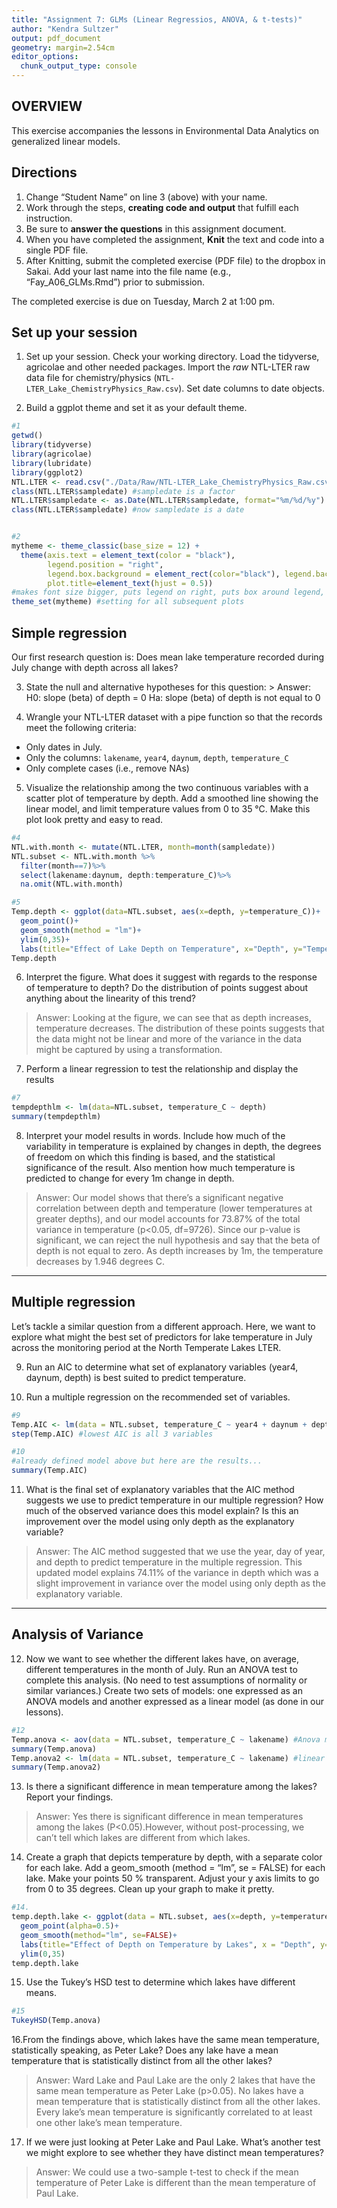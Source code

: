 ```yaml
---
title: "Assignment 7: GLMs (Linear Regressios, ANOVA, & t-tests)"
author: "Kendra Sultzer"
output: pdf_document
geometry: margin=2.54cm
editor_options: 
  chunk_output_type: console
---
```


## OVERVIEW

This exercise accompanies the lessons in Environmental Data Analytics on generalized linear models. 

## Directions
1. Change "Student Name" on line 3 (above) with your name.
2. Work through the steps, **creating code and output** that fulfill each instruction.
3. Be sure to **answer the questions** in this assignment document.
4. When you have completed the assignment, **Knit** the text and code into a single PDF file.
5. After Knitting, submit the completed exercise (PDF file) to the dropbox in Sakai. Add your last name into the file name (e.g., "Fay_A06_GLMs.Rmd") prior to submission.

The completed exercise is due on Tuesday, March 2 at 1:00 pm.

## Set up your session 
1. Set up your session. Check your working directory. Load the tidyverse, agricolae and other needed packages. Import the *raw* NTL-LTER raw data file for chemistry/physics (`NTL-LTER_Lake_ChemistryPhysics_Raw.csv`). Set date columns to date objects.

2. Build a ggplot theme and set it as your default theme.

```r
#1
getwd()
library(tidyverse)
library(agricolae)
library(lubridate)
library(ggplot2)
NTL.LTER <- read.csv("./Data/Raw/NTL-LTER_Lake_ChemistryPhysics_Raw.csv", stringsAsFactors = TRUE)
class(NTL.LTER$sampledate) #sampledate is a factor
NTL.LTER$sampledate <- as.Date(NTL.LTER$sampledate, format="%m/%d/%y")
class(NTL.LTER$sampledate) #now sampledate is a date


#2
mytheme <- theme_classic(base_size = 12) + 
  theme(axis.text = element_text(color = "black"), 
        legend.position = "right", 
        legend.box.background = element_rect(color="black"), legend.background = element_blank(),  
        plot.title=element_text(hjust = 0.5))
#makes font size bigger, puts legend on right, puts box around legend, centers title in middle
theme_set(mytheme) #setting for all subsequent plots

```

## Simple regression
Our first research question is: Does mean lake temperature recorded during July change with depth across all lakes?

3. State the null and alternative hypotheses for this question:
> Answer:
H0: slope (beta) of depth = 0
Ha: slope (beta) of depth is not equal to 0


4.  Wrangle your NTL-LTER dataset with a pipe function so that the records meet the following criteria: 
 * Only dates in July. 
 * Only the columns: `lakename`, `year4`, `daynum`, `depth`, `temperature_C`
 * Only complete cases (i.e., remove NAs)

5. Visualize the relationship among the two continuous variables with a scatter plot of temperature by depth. Add a smoothed line showing the linear model, and limit temperature values from 0 to 35 °C. Make this plot look pretty and easy to read.

```r
#4
NTL.with.month <- mutate(NTL.LTER, month=month(sampledate))
NTL.subset <- NTL.with.month %>%
  filter(month==7)%>%
  select(lakename:daynum, depth:temperature_C)%>%
  na.omit(NTL.with.month)

#5
Temp.depth <- ggplot(data=NTL.subset, aes(x=depth, y=temperature_C))+
  geom_point()+
  geom_smooth(method = "lm")+
  ylim(0,35)+
  labs(title="Effect of Lake Depth on Temperature", x="Depth", y="Temperature (C)")
Temp.depth

```


6. Interpret the figure. What does it suggest with regards to the response of temperature to depth? Do the distribution of points suggest about anything about the linearity of this trend?

> Answer: Looking at the figure, we can see that as depth increases, temperature decreases. The distribution of these points suggests that the data might not be linear and more of the variance in the data might be captured by using a transformation. 


7. Perform a linear regression to test the relationship and display the results

```r
#7
tempdepthlm <- lm(data=NTL.subset, temperature_C ~ depth)
summary(tempdepthlm)

```


8. Interpret your model results in words. Include how much of the variability in temperature is explained by changes in depth, the degrees of freedom on which this finding is based, and the statistical significance of the result. Also mention how much temperature is predicted to change for every 1m change in depth. 

> Answer: Our model shows that there's a significant negative correlation between depth and temperature (lower temperatures at greater depths), and our model accounts for 73.87% of the total variance in temperature (p<0.05, df=9726). Since our p-value is significant, we can reject the null hypothesis and say that the beta of depth is not equal to zero. As depth increases by 1m, the temperature decreases by 1.946 degrees C. 

---

## Multiple regression
Let's tackle a similar question from a different approach. Here, we want to explore what might the best set of predictors for lake temperature in July across the monitoring period at the North Temperate Lakes LTER. 


9. Run an AIC to determine what set of explanatory variables (year4, daynum, depth) is best suited to predict temperature.

10. Run a multiple regression on the recommended set of variables. 

```r
#9
Temp.AIC <- lm(data = NTL.subset, temperature_C ~ year4 + daynum + depth) 
step(Temp.AIC) #lowest AIC is all 3 variables

#10
#already defined model above but here are the results...
summary(Temp.AIC)


```

11. What is the final set of explanatory variables that the AIC method suggests we use to predict temperature in our multiple regression? How much of the observed variance does this model explain? Is this an improvement over the model using only depth as the explanatory variable?

> Answer: The AIC method suggested that we use the year, day of year, and depth to predict temperature in the multiple regression.  This updated model explains 74.11% of the variance in depth which was a slight improvement in variance over the model using only depth as the explanatory variable. 



---
## Analysis of Variance

12. Now we want to see whether the different lakes have, on average, different temperatures in the month of July. Run an ANOVA test to complete this analysis. (No need to test assumptions of normality or similar variances.) Create two sets of models: one expressed as an ANOVA models and another expressed as a linear model (as done in our lessons).

```r
#12
Temp.anova <- aov(data = NTL.subset, temperature_C ~ lakename) #Anova model
summary(Temp.anova)
Temp.anova2 <- lm(data = NTL.subset, temperature_C ~ lakename) #linear model
summary(Temp.anova2)

```

13. Is there a significant difference in mean temperature among the lakes? Report your findings. 

> Answer: Yes there is significant difference in mean temperatures among the lakes (P<0.05).However, without post-processing, we can't tell which lakes are different from which lakes.     



14. Create a graph that depicts temperature by depth, with a separate color for each lake. Add a geom_smooth (method = "lm", se = FALSE) for each lake. Make your points 50 % transparent. Adjust your y axis limits to go from 0 to 35 degrees. Clean up your graph to make it pretty. 

```r
#14.
temp.depth.lake <- ggplot(data = NTL.subset, aes(x=depth, y=temperature_C, color=lakename))+
  geom_point(alpha=0.5)+
  geom_smooth(method="lm", se=FALSE)+
  labs(title="Effect of Depth on Temperature by Lakes", x = "Depth", y="Temperature (C)", color="Lake Name")+
  ylim(0,35)
temp.depth.lake

```

15. Use the Tukey's HSD test to determine which lakes have different means.

```r
#15
TukeyHSD(Temp.anova)

```

16.From the findings above, which lakes have the same mean temperature, statistically speaking, as Peter Lake? Does any lake have a mean temperature that is statistically distinct from all the other lakes?

>Answer: Ward Lake and Paul Lake are the only 2 lakes that have the same mean temperature as Peter Lake (p>0.05).  No lakes have a mean temperature that is statistically distinct from all the other lakes.  Every lake's mean temperature is significantly correlated to at least one other lake's mean temperature. 

 

17. If we were just looking at Peter Lake and Paul Lake. What's another test we might explore to see whether they have distinct mean temperatures? 

>Answer: We could use a two-sample t-test to check if the mean temperature of Peter Lake is different than the mean temperature of Paul Lake. 


